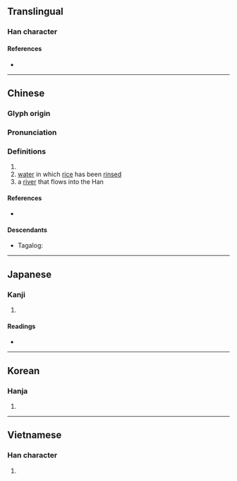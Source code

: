 {{character info/new}}
==Translingual==

===Han character===
{{Han char|rn=85|rad=水|as=12|sn=15|four=32169|canj=EHDW|ids=⿰氵番}}

====References====
* {{Han ref|kx=0649.050|dkj=18236|dj=1058.260|hdz=31745.100|uh=6F58|ud=28504|bh=BCEF|bd=48367}}

----

==Chinese==
{{zh-forms}}

===Glyph origin===
{{Han etym}}

===Pronunciation===
{{zh-pron
|m=pān
|c=pun1
|h=
|md=
|mn=phun/phoaⁿ/phoan
|mn_note=phun, phoaⁿ - vernacular, phoan - literary
|w=
|mc=y
|oc=y
|cat=n,pn
}}

===Definitions===
{{zh-hanzi}}

# {{surname|lang=zh}}
# [[water]] in which [[rice]] has been [[rinse]]d
# a [[river]] that flows into the Han{{attention|zh|"Han" what?}}

====References====
* {{qualifier|Min Nan}} {{thcwd|11192}}

====Descendants====
* {{qualifier|Hokkien dialect}} Tagalog: {{l|tl|Pua}}

----

==Japanese==

===Kanji===
{{ja-kanji|grade=|rs=水12}}

# {{defn|lang=ja|sort=水12}}

====Readings====
* {{ja-readings|on=[[はん]] (han)|kun=[[しろみず]] (shiromizu), [[うずまき]] (uzumaki), [[あふれる]] (afureru)}}

----

==Korean==

===Hanja===
{{ko-hanja|hangeul=[[반]], [[번]]|eumhun=|rv=ban, beon|mr=pan, pŏn|y=pan, pen}}

# {{defn|lang=ko|sort=水12}}

----

==Vietnamese==

===Han character===
{{vi-hantu|[[phan]]|rs=水12}}

# {{defn|lang=vi|sort=水12}}